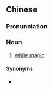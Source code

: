 {{also|白巫术}}
==Chinese==
{{zh-forms|s=白巫术|type=12}}

===Pronunciation===
{{zh-pron
|m=báiwūshù
|cat=n
}}

===Noun===
{{zh-noun}}

# [[white magic]]

====Synonyms====
* {{zh-l|白魔法}}